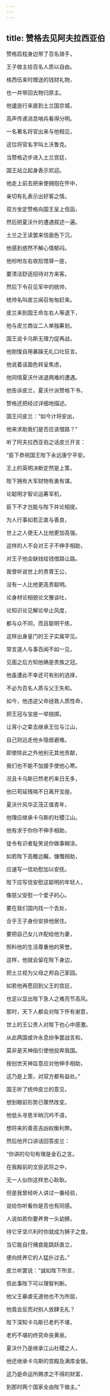```yaml
---
---
---
```

title: 赞格去见阿夫拉西亚伯
---




赞格启程身边带了百名骑手，

王子做主给百名人质以自由。

格西伍来时赠送的钱财礼物，

也一并带回去物归原主。

他逶迤行来直到土兰国京城，

高声传递消息哨兵看得分明。

一名著名将官出来与他相见，

这位将官名字叫土沃鲁克。

当赞格迈步进入土兰宫廷，

国王站立起身表示欢迎。

他走上前去把来使拥抱在怀中，

亲切有礼表示出好客之情。

双方坐定赞格向国王呈上信函，

然后把夏沃什的遭遇叙述一遍。

土兰之王读罢来信面色下沉，

他感到惑然不解心情郁闷。

他吩咐左右收拾馆驿一座，

要清洁舒适招待对方来客。

然后下令召见军中的统帅，

统帅名叫皮兰闻召匆匆赶来。

皮兰来到国王命左右人等退下，

他与皮兰商议二人单独筹划。

国王说卡乌斯无理力促再战，

他刚愎自用暴躁无礼口吐狂言。

他说着话面色转呈焦虑，

他同情夏沃什进退两难的遭遇。

他告诉皮兰，夏沃什派赞格下书，

赞格还把经过详细地描述。

国王问皮兰：“如今计将安出，

他来求助我们是否应该借路？”

听了阿夫拉西亚伯之话皮兰开言：

“臣下恭祝国王陛下永远康宁平安。

王上的英明决断定然是上策，

陛下拥有大军财物有勇有谋。

论聪明才智论运筹军机，

臣下不才岂能与陛下并论相提。

为人行事如若正直与善良，

世上之人便无人比他更加高强。

这样的人不会对王子不伸手相助，

对王子他会缺钱给钱借路让路。

我曾听说世上的贵胄王公，

没有一人比他更高贵聪明。

论身材论相貌论文雅谈吐，

论知识论见解论举止风度，

都与众不同，而且聪明干练，

这样出身皇门的王子实属罕见。

常言道人与事百闻不如一见，

见面之后方知他确是贵族之冠。

他虽遭此不幸还可有别的选择，

不必为百名人质与父王失和。

如今，他违逆父命拯救人质性命，

把王冠与宝座一举抛掷。

让宵小之辈去继承王位与江山，

自己则远走他乡隐居避难。

即使除此之外他别无其他贡献，

我们也不能不加援手使他心寒。

况且卡乌斯已然老朽来日无多，

他已苟延残喘不日离开宝座。

夏沃什风华正茂正值青年，

他理应继承卡乌斯的社稷江山。

他有求于你你不伸手相助，

徒令有识者耻笑说你做事糊涂。

如若陛下高瞻远瞩，慷慨相助，

应速写一信劝慰加以安抚。

陛下应写信安慰这聪明的年轻人，

像慈父安慰一个爱子的心。

要在我们国内找一个去处，

合乎王子身份安排他居住。

要把自己女儿许配给他为妻，

照料他的生活尊重他的荣誉。

这样，他就会留在陛下身边，

把土兰视为父母之邦自己家园。

如若他再愿回到父王的宫廷，

也足以显出陛下急人之难亮节高风。

那时，天下人都会对陛下怀有谢意，

世上的王公贵人对陛下也心中感激。

从此两国或许永息纷争罢战言和，

莫非是天神指引使他投奔我国。

按创世天神旨意应对他伸手相助，

这乃是上策，对双方都有益处。”

国王听了统帅皮兰的意见，

想到眼前形势已骤然改变。

他低头寻思半晌沉吟不语，

想将来的善恶吉凶权衡利弊。

然后他开口讲话回答皮兰：

“你讲的句句有理是金石之言。

在我殿前的文臣武将之中，

无一人似你这样忠心耿耿。

但是我曾经听人讲过一番经验，

说给你听看你是否也有同感。

人说如若你要养育一头幼狮，

待它牙坚爪利时你就成为狮子之食。

当它能自行捕食能跳跃直立，

便向抚养它的人猛扑过去。”

皮兰听罢说：“诚如陛下所言，

但此事陛下可以理智判断。

他父王暴虐无道他也不为所屈，

他竟会反而对别人放肆无礼？

陛下深知卡乌斯已老朽不堪，

老朽不堪的终究命丧黄泉。

夏沃什乃是继承江山社稷之人，

他还继承卡乌斯的宫殿及满库金银。

这乃是命运所赐求之不得的财富，

到那时两个国家全由陛下做主。”